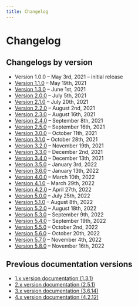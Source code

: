 ```yaml
---
title: Changelog
---
```


# Changelog

## Changelogs by version

- Version 1.0.0 – May 3rd, 2021 – initial release
- [Version 1.1.0](/changelog/1-1-0/) – May 19th, 2021
- [Version 1.3.0](/changelog/1-3-0/) – June 1st, 2021
- [Version 2.0.0](/changelog/2-0-0/) – July 5th, 2021
- [Version 2.1.0](/changelog/2-1-0/) – July 20th, 2021
- [Version 2.2.0](/changelog/2-2-0/) – August 2nd, 2021
- [Version 2.3.0](/changelog/2-3-0/) – August 16th, 2021
- [Version 2.4.0](/changelog/2-4-0/) – September 8th, 2021
- [Version 2.5.0](/changelog/2-5-0/) – September 16th, 2021
- [Version 3.0.0](/changelog/3-0-0/) – October 11th, 2021
- [Version 3.1.0](/changelog/3-1-0/) – October 28th, 2021
- [Version 3.2.0](/changelog/3-2-0/) – November 19th, 2021
- [Version 3.3.0](/changelog/3-3-0/) – December 2nd, 2021
- [Version 3.4.0](/changelog/3-4-0/) – December 13th, 2021
- [Version 3.5.0](/changelog/3-5-0/) – January 3rd, 2022
- [Version 3.6.0](/changelog/3-6-0/) – January 13th, 2022
- [Version 4.0.0](/changelog/4-0-0/) – March 10th, 2022
- [Version 4.1.0](/changelog/4-0-0/) – March 29th, 2022
- [Version 4.2.0](/changelog/4-0-0/) – April 27th, 2022
- [Version 5.0.0](/changelog/5-0-0/) – July 25th, 2022
- [Version 5.1.0](/changelog/5-1-0/) – August 8th, 2022
- [Version 5.2.0](/changelog/5-2-0/) – August 18th, 2022
- [Version 5.3.0](/changelog/5-3-0/) – September 9th, 2022
- [Version 5.4.0](/changelog/5-4-0/) – September 19th, 2022
- [Version 5.5.0](/changelog/5-5-0/) – October 2nd, 2022
- [Version 5.6.0](/changelog/5-6-0/) – October 20th, 2022
- [Version 5.7.0](/changelog/5-7-0/) – November 4th, 2022
- [Version 5.8.0](/changelog/5-8-0/) – November 16th, 2022

## Previous documentation versions

- [1.x version documentation (1.3.1)](https://v1.mantine.dev/)
- [2.x version documentation (2.5.1)](https://v2.mantine.dev/)
- [3.x version documentation (3.6.14)](https://v3.mantine.dev/)
- [4.x version documentation (4.2.12)](https://v4.mantine.dev/)
